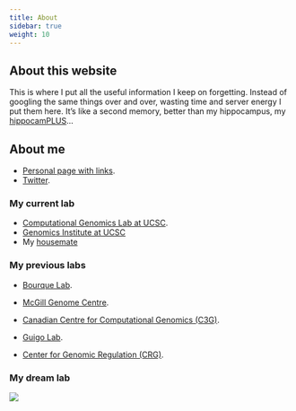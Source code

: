 ```yaml
---
title: About
sidebar: true
weight: 10
---
```


## About this website

This is where I put all the useful information I keep on forgetting. Instead of googling the same things over and over, wasting time and server energy I put them here. It's like a second memory, better than my hippocampus, my [hippocamPLUS](https://jmonlong.github.io/Hippocamplus/assets/chandler-lol.gif)...

## About me

+ [Personal page with links](https://jmonlong.github.io/).
+ [Twitter](https://twitter.com/JMonlong/).

### My current lab

+ [Computational Genomics Lab at UCSC](https://cgl.genomics.ucsc.edu/).
+ [Genomics Institute at UCSC](https://ucscgenomics.soe.ucsc.edu/)
+ My [housemate](ryan-lorig-roach-ucsc)

### My previous labs

+ [Bourque Lab](http://www.computationalgenomics.ca/BourqueLab/).
+ [McGill Genome Centre](http://www.mcgillgenomecentre.org/).
+ [Canadian Centre for Computational Genomics (C3G)](http://computationalgenomics.ca/).

+ [Guigo Lab](http://big.crg.cat/computational_biology_of_rna_processing).
+ [Center for Genomic Regulation (CRG)](http://www.crg.eu/).

### My dream lab

![](/imgs/labrador-3403486_640.jpg)
